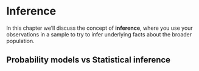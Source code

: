 

# Inference

In this chapter we'll discuss the concept of **inference**, where you use your observations in a sample to try to infer underlying facts about the broader population.


## Probability models vs Statistical inference



